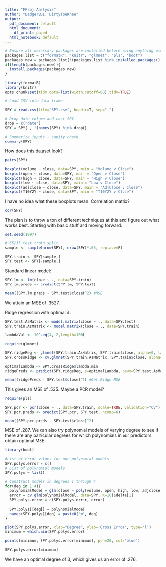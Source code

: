 ```yaml
---
title: "FProj Analysis"
author: "BadgerBOI, DirtyToeKnee"
output:
  pdf_document: default
  html_document:
    df_print: paged
  html_notebook: default
---
```


```r
# Ensure all necessary packages are installed before doing anything else.
packages.list = c("formatR", "knitr", "glmnet", "pls", "boot")
packages.new = packages.list[!(packages.list %in% installed.packages()[,"Package"])]
if(length(packages.new)){
  install.packages(packages.new)
}
```

```r
library(formatR)
library(knitr)
opts_chunk$set(tidy.opts=list(width.cutoff=60),tidy=TRUE)
```

```r
# Load CSV into data frame

SPY = read.csv(file="SPY.csv", header=T, sep=",")

# Drop date column and cast SPY
drop = c("date")
SPY = SPY[ , !(names(SPY) %in% drop)]

# Summarize inputs - sanity check
summary(SPY)
```

How does this dataset look?

```r
pairs(SPY)

boxplot(volume ~ close, data=SPY, main = "Volume v Close")
boxplot(open ~ close, data=SPY, main = "Open v Close")
boxplot(high ~ close, data=SPY, main = "High v Close")
boxplot(low ~ close, data=SPY, main = "Low v Close")
boxplot(adjclose ~ close, data=SPY, main = "AdjClose v Close")
boxplot(T10Y2Y ~ close, data=SPY, main = "T10Y2Y v Close")
```

I have no idea what these boxplots mean. Correlation matrix?

```r
cor(SPY)
```

The plan is to throw a ton of different techniques at this and figure out what works best. Starting with basic stuff and moving forward.

```r
set.seed(1997)

# 65/35 test train split
sample <- sample(nrow(SPY), nrow(SPY)*.65, replace=F)

SPY.train <- SPY[sample,]
SPY.test <- SPY[-sample,]
```

Standard linear model:

```r
SPY.lm <- lm(close ~ ., data=SPY.train)
SPY.lm.preds <- predict(SPY.lm, SPY.test)

mean((SPY.lm.preds - SPY.test$close)^2) #MSE
```

We attain an MSE of $.3527$.

Ridge regression with optimal $\lambda$.

```r
SPY.test.AsMatrix <- model.matrix(close ~ ., data=SPY.test)
SPY.train.AsMatrix <- model.matrix(close ~ ., data=SPY.train)

lambdaVal <- 10^seq(4,-2,length=100)

require(glmnet)

SPY.ridgeReg <- glmnet(SPY.train.AsMatrix, SPY.train$close, alpha=0, lambda=lambdaVal, thresh=1e-10)
SPY.crossRidge <- cv.glmnet(SPY.train.AsMatrix, SPY.train$close, alpha=0, lambda=lambdaVal, thresh=1e-10)

optimalLambda <- SPY.crossRidge$lambda.min
ridgePreds <- predict(SPY.ridgeReg, s=optimalLambda, newx=SPY.test.AsMatrix)

mean((ridgePreds - SPY.test$close)^2) #Get Ridge MSE
```

This gives an MSE of $.535$. Maybe a PCR model?

```r
require(pls)

SPY.pcr <- pcr(close ~ ., data=SPY.train, scale=TRUE, validation="CV")
SPY.pcr.preds <- predict(SPY.pcr, SPY.test, ncomp=6)

mean((SPY.pcr.preds - SPY.test$close)^2)
```

MSE of $.287$. We can also try polynomial models of varying degree to see if there are any particular degrees for which polynomials in our predictors obtain optimal MSE

```r
library(boot)

#List of error values for our polynomial models
SPY.polys.error = c()
# List of polynomial models
SPY.polys = list()

# Construct models in degrees 1 through 4
for(deg in 1:4){
  polynomialModel = glm(close ~ poly(volume, open, high, low, adjclose, T10Y2Y, degree=deg, raw=T), data=SPY)
  error = cv.glm(polynomialModel, data=SPY, K=10)$delta[1]
  SPY.polys.error = c(SPY.polys.error, error)
  
  SPY.polys[[deg]] = polynomialModel
  names(SPY.polys)[deg] = paste0("m", deg)
}

plot(SPY.polys.error, xlab="Degree", ylab='Cross Error', type='l')
minimum = which.min(SPY.polys.error)

points(minimum, SPY.polys.error[minimum], pch=20, col='blue')

SPY.polys.error[minimum]
```

We have an optimal degree of $3$, which gives us an error of $.276$.

